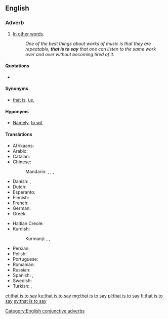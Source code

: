 ==English==

===Adverb===
{{en-adv|-|head=[[that]] [[is]] [[to]] [[say]]}}

# {{context|conjunctive|lang=en}} [[in other words|In other words]]. {{non-gloss definition|Used to introduce a [[clarification]], simplification, or explanation}}
#: ''One of the best things about works of music is that they are repeatable, '''that is to say''' that one can listen to the same work over and over without becoming tired of it.''

====Quotations====
* {{seeCites}}

====Synonyms====
* {{sense|in other words}} [[that is]], [[i.e.]]

====Hyponyms====
* {{sense|in other words}} [[namely|Namely]], [[to wit]]

====Translations====
{{trans-top|in other words}}
* Afrikaans: {{t|af|dit wil sê}}
* Arabic: {{t|ar|يَعْنِي}}
* Catalan: {{t|ca|és a dir}}
* Chinese:
*: Mandarin: {{t+|cmn|就是說|sc=Hani}}, {{t|cmn|就是说|tr=jiùshìshuō|sc=Hani}}, {{t+|cmn|換句話說|sc=Hani}}, {{t|cmn|换句话说|tr=huànjùhuàshuō|sc=Hani}}
* Danish: {{t|da|det vil sige}}, {{t+|da|dvs.}}
* Dutch: {{t|nl|dat wil zeggen}}
* Esperanto: {{t|eo|tio estas }}
* Finnish: {{t|fi|toisin sanoen}}
* French: {{t+|fr|c'est-à-dire}}
* German: {{t|de|das heißt}}
* Greek: {{t+|el|δηλαδή|sc=Grek}}
{{trans-mid}}
* Haitian Creole: {{t|ht|sètadi}}
* Kurdish:
*: Kurmanji: {{t+|ku|anku}}, {{t|ku|bi gotineka din}}, {{t+|ku|yanî}}
* Persian: {{t+|fa|یعنی|tr=ya'ni}}
* Polish: {{t+|pl|czyli}}
* Portuguese: {{t+|pt|ou seja}}
* Romanian: {{t+|ro|adică}}
* Russian: {{t+|ru|то есть}}
* Spanish: {{t|es|o sea}}, {{t+|es|es decir}}
* Swedish: {{t+|sv|det vill säga}}
* Turkish: {{t+|tr|yani}}, {{t|tr|başka bir deyişle}}
{{trans-bottom}}

[[Category:English conjunctive adverbs]]

[[et:that is to say]]
[[ku:that is to say]]
[[mg:that is to say]]
[[pl:that is to say]]
[[fi:that is to say]]
[[sv:that is to say]]